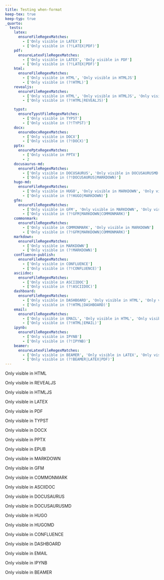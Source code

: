 ```yaml
---
title: Testing when-format
keep-tex: true
keep-typ: true
_quarto:
  tests:
    latex:
      ensureFileRegexMatches:
        - ['Only visible in LATEX']
        - ['Only visible in (?!LATEX|PDF)']
    pdf:
      ensureLatexFileRegexMatches:
        - ['Only visible in LATEX', 'Only visible in PDF']
        - ['Only visible in (?!LATEX|PDF)']
    html:
      ensureFileRegexMatches:
        - ['Only visible in HTML', 'Only visible in HTMLJS']
        - ['Only visible in (?!HTML)']
    revealjs:
      ensureFileRegexMatches:
        - ['Only visible in HTML', 'Only visible in HTMLJS', 'Only visible in REVEALJS']
        - ['Only visible in (?!HTML|REVEALJS)']

    typst:
      ensureTypstFileRegexMatches:
        - ['Only visible in TYPST']
        - ['Only visible in (?!TYPST)']
    docx:
      ensureDocxRegexMatches:
        - ['Only visible in DOCX']
        - ['Only visible in (?!DOCX)']
    pptx:
      ensurePptxRegexMatches:
        - ['Only visible in PPTX']
        - 2
    docusaurus-md:
      ensureFileRegexMatches:
        - ['Only visible in DOCUSAURUS', 'Only visible in DOCUSAURUSMD', 'Only visible in MARKDOWN']
        - ['Only visible in (?!DOCUSAURUS|MARKDOWN)']
    hugo-md:
      ensureFileRegexMatches:
        - ['Only visible in HUGO', 'Only visible in MARKDOWN', 'Only visible in HUGOMD']
        - ['Only visible in (?!HUGO|MARKDOWN)']
    gfm:
      ensureFileRegexMatches:
        - ['Only visible in GFM', 'Only visible in MARKDOWN', 'Only visible in COMMONMARK']
        - ['Only visible in (?!GFM|MARKDOWN|COMMONMARK)']
    commonmark:
      ensureFileRegexMatches:
        - ['Only visible in COMMONMARK', 'Only visible in MARKDOWN']
        - ['Only visible in (?!GFM|MARKDOWN|COMMONMARK)'] 
    markdown:
      ensureFileRegexMatches:
        - ['Only visible in MARKDOWN']
        - ['Only visible in (?!MARKDOWN)'] 
    confluence-publish:
      ensureFileRegexMatches:
        - ['Only visible in CONFLUENCE']
        - ['Only visible in (?!CONFLUENCE)'] 
    asciidoc:
      ensureFileRegexMatches:
        - ['Only visible in ASCIIDOC']
        - ['Only visible in (?!ASCIIDOC)'] 
    dashboard:
      ensureFileRegexMatches:
        - ['Only visible in DASHBOARD', 'Only visible in HTML', 'Only visible in HTMLJS']
        - ['Only visible in (?!HTML|DASHBOARD)']
    email:
      ensureFileRegexMatches:
        - ['Only visible in EMAIL', 'Only visible in HTML', 'Only visible in HTMLJS']
        - ['Only visible in (?!HTML|EMAIL)']
    ipynb:
      ensureFileRegexMatches:
        - ['Only visible in IPYNB']
        - ['Only visible in (?!IPYNB)']
    beamer:
      ensureLatexFileRegexMatches:
        - ['Only visible in BEAMER', 'Only visible in LATEX', 'Only visible in PDF']
        - ['Only visible in (?!BEAMER|LATEX|PDF)']
---
```


::: {.content-visible when-format="html"}
Only visible in HTML
:::

::: {.content-visible when-format="revealjs"}
Only visible in REVEALJS
:::

::: {.content-visible when-format="html:js"}
Only visible in HTMLJS
:::

::: {.content-visible when-format="latex"}
Only visible in LATEX
:::

::: {.content-visible when-format="pdf"}
Only visible in PDF
:::

::: {.content-visible when-format="typst"}
Only visible in TYPST
:::

::: {.content-visible when-format="docx"}
Only visible in DOCX
:::

::: {.content-visible when-format="pptx"}
Only visible in PPTX
:::

::: {.content-visible when-format="epub"}
Only visible in EPUB
:::

::: {.content-visible when-format="markdown"}
Only visible in MARKDOWN
:::

::: {.content-visible when-format="gfm"}
Only visible in GFM
:::

::: {.content-visible when-format="commonmark"}
Only visible in COMMONMARK
:::

::: {.content-visible when-format="asciidoc"}
Only visible in ASCIIDOC
:::

::: {.content-visible when-format="docusaurus"}
Only visible in DOCUSAURUS
:::

::: {.content-visible when-format="docusaurus-md"}
Only visible in DOCUSAURUSMD
:::

::: {.content-visible when-format="hugo"}
Only visible in HUGO
:::

::: {.content-visible when-format="hugo-md"}
Only visible in HUGOMD
:::

::: {.content-visible when-format="confluence"}
Only visible in CONFLUENCE
:::

::: {.content-visible when-format="dashboard"}
Only visible in DASHBOARD
:::

::: {.content-visible when-format="email"}
Only visible in EMAIL
:::

::: {.content-visible when-format="ipynb"}
Only visible in IPYNB
:::

::: {.content-visible when-format="beamer"}
Only visible in BEAMER
:::



